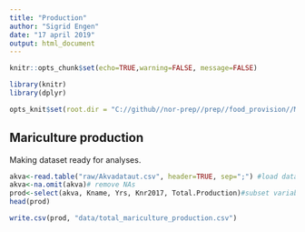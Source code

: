 ```yaml
---
title: "Production"
author: "Sigrid Engen"
date: "17 april 2019"
output: html_document
---
```

```r
knitr::opts_chunk$set(echo=TRUE,warning=FALSE, message=FALSE)
```

```r
library(knitr)
library(dplyr)
```


```r
opts_knit$set(root.dir = "C://github//nor-prep//prep//food_provision//Mariculture")
```

## Mariculture production 
Making dataset ready for analyses. 

```r
akva<-read.table("raw/Akvadataut.csv", header=TRUE, sep=";") #load data
akva<-na.omit(akva)# remove NAs
prod<-select(akva, Kname, Yrs, Knr2017, Total.Production)#subset variables  
head(prod)

write.csv(prod, "data/total_mariculture_production.csv")
```